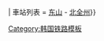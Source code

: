 {{鐵道路線|
| 模板名稱 = 北全州线
| 名稱 = [[北全州线]]
| 代表色 = #0066b3
| 背景顏色 = #ffffff
| Logo = {{#ifeq: {{NAMESPACE}}|{{ns:0}}|[[File:Korail logo.svg|70px]]}}
| 車站列表 = [[东山站 (全罗北道)|东山]] - [[北全州站|北全州]]}}<noinclude>
[[Category:韩国铁路模板]]

</noinclude>